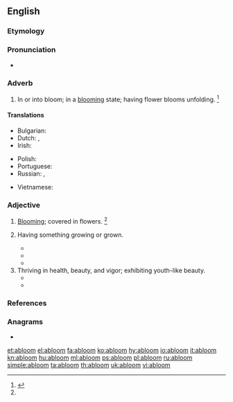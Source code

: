 ==English==

===Etymology===
{{prefix|a|bloom|t1=in|t2=flower|lang=en}}

===Pronunciation===
* {{a|US}} {{IPA|/əˈbluːm/|lang=en}}

===Adverb===
{{en-adv|-}}

# {{lb|en|postpositive}} In or into bloom; in a [[blooming]] state; having flower blooms unfolding. {{defdate|Mid 19<sup>th</sup> century.}}<ref name=SOED>{{R:SOED5|page=5}}</ref>

====Translations====
{{trans-top|(postpositive) in or into bloom; in a blooming state}}
* Bulgarian: {{t|bg|цъфтящ, разцъфтял, в разцвет}}
* Dutch: {{t|nl|in bloei}}, {{t|nl|in volle bloei}}
* Irish: {{t|ga|faoi bhláth}}
{{trans-mid}}
* Polish: {{t|pl|w kwiatach}}
* Portuguese: {{t+|pt|florescente}}
* Russian: {{t|ru|в цвету|sc=Cyrl}}, {{t+|ru|цвету́щий}}
{{trans-bottom}}

{{checktrans-top}}
* Vietnamese: {{t-check|vi|đang nở hoa}}
{{trans-mid}}
{{trans-bottom}}

===Adjective===
{{en-adj}}

# [[blooming|Blooming]]; covered in flowers. {{defdate|Mid 19<sup>th</sup> century.}}<ref name=SOED/>
# {{lb|en|figuratively}} Having something growing or grown.
#* {{quote-magazine|author=Gregory Hartswick|title=[Untitled]|magazine=[[w:St. Nicholas Magazine|''St. Nicholas'' (magazine)]]|volume=27|issue=3|date=January 1900|page=274|url=http://books.google.com/books?id=QWUwAQAAMAAJ&pg=PA274&dq=abloom|passage=For Santa Claus comes&nbsp;/ With reindeer and sleigh&nbsp;/ To fill up the stockings on glad Christmas Day.&nbsp;/ And there in the library&nbsp;/ Stands a great tree&nbsp;/ With gifts all '''abloom''', most lovely to see!}}
#* {{quote-book|year=1902|author=[[w:Hamilton Wright Mabie|Hamilton Wright Mabie]]|title=Under the Trees|page=62|url=http://books.google.com/books?id=sNY8AAAAYAAJ&pg=PA62&dq=abloom|passage=Who does not feel the passage of divine dreams over his troubled life when the infinite meadows of heaven are suddenly '''abloom''' with light?}}
#* {{quote-book|year=1998|author=[[w:Tom Wolfe|Tom Wolfe]]|title=[[w:A Man in Full|''A Man in Full'']]|chapter=15|passage=He was '''abloom''' with heat and anxiety. The sweat underneath his arms had turned into an oily slick.}}
# Thriving in health, beauty, and vigor; exhibiting youth-like beauty.
#* {{quote-book|year=1987|author=Merrill J. Mattes|title=The Great Platte River Road|page=70|passage=The Hollywood concept of clean-shaven, square-jawed young men and fragrant young ladies with cheeks '''abloom''' does not seem to square with the facts.}}
#* {{quote-book|year=1997|author=[[w:Ruth Langan|Ruth Langan]]|title=Jade|chapter=1|passage=When they returned, Jade's cheeks were '''abloom''', her eyes alight with anticipation.}}

===References===
<references/>

===Anagrams===
* {{l|en|mabolo}}

[[et:abloom]]
[[el:abloom]]
[[fa:abloom]]
[[ko:abloom]]
[[hy:abloom]]
[[io:abloom]]
[[it:abloom]]
[[kn:abloom]]
[[hu:abloom]]
[[ml:abloom]]
[[ps:abloom]]
[[pl:abloom]]
[[ru:abloom]]
[[simple:abloom]]
[[ta:abloom]]
[[th:abloom]]
[[uk:abloom]]
[[vi:abloom]]